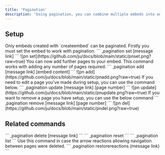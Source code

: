 ```yaml
---
title: 'Pagination'
description: 'Using pagination, you can combine multiple embeds into one by adding them on as pages. Users can swap between pages with arrow reactions under the embed.'
---
```

## Setup
<Warning>
    Only embeds created with `createembed` can be paginated.
</Warning>
<Steps>
  <Step title="Set the embed">
    Firstly you must set the embed to work with pagination.
    ```
    ,pagination set [message link]
    ```
    ![pn set](https://github.com/ju/docs/blob/main/static/pnset.png?raw=true)
  </Step>
  <Step title="Add the next page">
   You can now add further pages to your embed. This command works with adding any number of pages required.
   ```
   ,pagination add [message link] [embed content]
   ```
   ![pn add](https://github.com/ju/docs/blob/main/static/pnadd.png?raw=true)
  </Step>
  <Step title="Updating a paginated embed">
    If you need to edit a page you've made during setup, you can use the command below.
    ```
    ,pagination update [message link] [page number]
    ```
    ![pn update](https://github.com/ju/docs/blob/main/static/pnupdate.png?raw=true)
  </Step>
  <Step title="Removing a page">
    If you want to remove a page you have setup, you can use the below command
    ```
    ,pagination remove [message link] [page number]
    ```
    ![pn del](https://github.com/ju/docs/blob/main/static/pndel.png?raw=true)
  </Step>
</Steps>

## Related commands

<AccordionGroup>
  <Accordion title="Delete a paginated embed emtirely">
    ```
    ,pagination delete [message link]
    ```
  </Accordion>

  <Accordion title="Reset all paginated embeds in a guild">
    ```
    ,pagination reset
    ```
  </Accordion>

  <Accordion title="List all active paginations">
    ```
    ,pagination list
    ```
  </Accordion>
  
  <Accordion title="Readd the navigation reactions">
    Use this command in case the arrow reactions allowing navigation between pages were deleted.
    ```
    ,pagination restorereactions (message link)
    ```
  </Accordion>
</AccordionGroup>